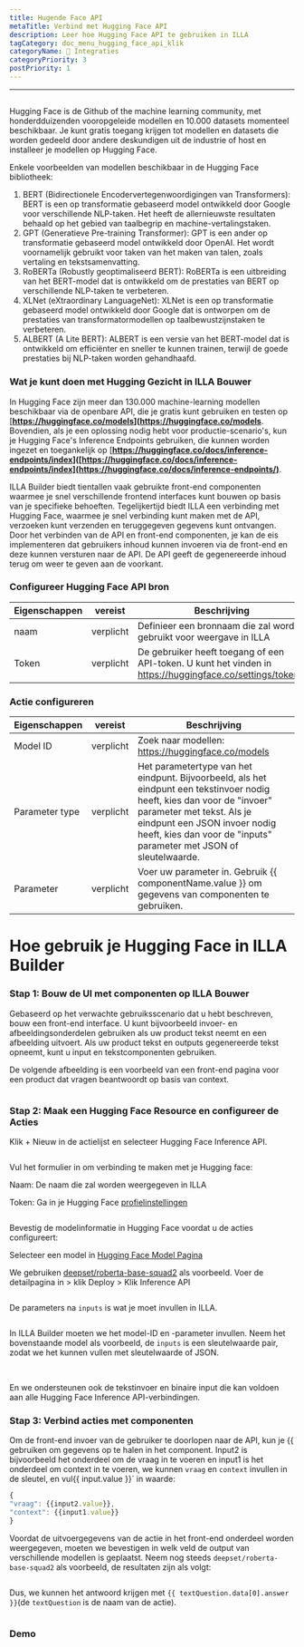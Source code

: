 ```yaml
---
title: Hugende Face API
metaTitle: Verbind met Hugging Face API
description: Leer hoe Hugging Face API te gebruiken in ILLA
tagCategory: doc_menu_hugging_face_api_klik
categoryName: 🔨 Integraties
categoryPriority: 3
postPriority: 1
---
```


* * *

## <Heading hidden>Hugl-Face API</Heading>

Hugging Face is de Github of the machine learning community, met honderdduizenden vooropgeleide modellen en 10.000 datasets momenteel beschikbaar. Je kunt gratis toegang krijgen tot modellen en datasets die worden gedeeld door andere deskundigen uit de industrie of host en installeer je modellen op Hugging Face.

Enkele voorbeelden van modellen beschikbaar in de Hugging Face bibliotheek:

1.  BERT (Bidirectionele Encodervertegenwoordigingen van Transformers): BERT is een op transformatie gebaseerd model ontwikkeld door Google voor verschillende NLP-taken. Het heeft de allernieuwste resultaten behaald op het gebied van taalbegrip en machine-vertalingstaken.
2.  GPT (Generatieve Pre-training Transformer): GPT is een ander op transformatie gebaseerd model ontwikkeld door OpenAI. Het wordt voornamelijk gebruikt voor taken van het maken van talen, zoals vertaling en tekstsamenvatting.
3.  RoBERTa (Robustly geoptimaliseerd BERT): RoBERTa is een uitbreiding van het BERT-model dat is ontwikkeld om de prestaties van BERT op verschillende NLP-taken te verbeteren.
4.  XLNet (eXtraordinary LanguageNet): XLNet is een op transformatie gebaseerd model ontwikkeld door Google dat is ontworpen om de prestaties van transformatormodellen op taalbewustzijnstaken te verbeteren.
5.  ALBERT (A Lite BERT): ALBERT is een versie van het BERT-model dat is ontwikkeld om efficiënter en sneller te kunnen trainen, terwijl de goede prestaties bij NLP-taken worden gehandhaafd.

### Wat je kunt doen met Hugging Gezicht in ILLA Bouwer

In Hugging Face zijn meer dan 130.000 machine-learning modellen beschikbaar via de openbare API, die je gratis kunt gebruiken en testen op \[**<https://huggingface.co/models>](<https://huggingface.co/models>**. Bovendien, als je een oplossing nodig hebt voor productie-scenario's, kun je Hugging Face's Inference Endpoints gebruiken, die kunnen worden ingezet en toegankelijk op \[**<https://huggingface.co/docs/inference-endpoints/index>]([https://huggingface.co/docs/inference-endpoints/index](https://huggingface.co/docs/inference-endpoints/)**.

ILLA Builder biedt tientallen vaak gebruikte front-end componenten waarmee je snel verschillende frontend interfaces kunt bouwen op basis van je specifieke behoeften. Tegelijkertijd biedt ILLA een verbinding met Hugging Face, waarmee je snel verbinding kunt maken met de API, verzoeken kunt verzenden en teruggegeven gegevens kunt ontvangen. Door het verbinden van de API en front-end componenten, je kan de eis implementeren dat gebruikers inhoud kunnen invoeren via de front-end en deze kunnen versturen naar de API. De API geeft de gegenereerde inhoud terug om weer te geven aan de voorkant.

### Configureer Hugging Face API bron

| Eigenschappen | vereist   | Beschrijving                                                                                               |
| ------------- | --------- | ---------------------------------------------------------------------------------------------------------- |
| naam          | verplicht | Definieer een bronnaam die zal worden gebruikt voor weergave in ILLA                                       |
| Token         | verplicht | De gebruiker heeft toegang of een API-token. U kunt het vinden in https://huggingface.co/settings/tokens.  |

### Actie configureren

| Eigenschappen  | vereist   | Beschrijving                                                                                                                                                                                                                                               |
| -------------- | --------- | ---------------------------------------------------------------------------------------------------------------------------------------------------------------------------------------------------------------------------------------------------------- |
| Model ID       | verplicht | Zoek naar modellen: https://huggingface.co/models                                                                                                                                                                                                          |
| Parameter type | verplicht | Het parametertype van het eindpunt. Bijvoorbeeld, als het eindpunt een tekstinvoer nodig heeft, kies dan voor de "invoer" parameter met tekst. Als je eindpunt een JSON invoer nodig heeft, kies dan voor de "inputs" parameter met JSON of sleutelwaarde. |
| Parameter      | verplicht | Voer uw parameter in. Gebruik {{ componentName.value }} om gegevens van componenten te gebruiken.                                                                                                                                                          |

# Hoe gebruik je Hugging Face in ILLA Builder

### Stap 1: Bouw de UI met componenten op ILLA Bouwer

Gebaseerd op het verwachte gebruiksscenario dat u hebt beschreven, bouw een front-end interface. U kunt bijvoorbeeld invoer- en afbeeldingsonderdelen gebruiken als uw product tekst neemt en een afbeelding uitvoert. Als uw product tekst en outputs gegenereerde tekst opneemt, kunt u input en tekstcomponenten gebruiken.

De volgende afbeelding is een voorbeeld van een front-end pagina voor een product dat vragen beantwoordt op basis van context.

<img src='https://cdn.illacloud.com/official-website/img/docs/connect/hfapi1.png' alt="" />

### Stap 2: Maak een Hugging Face Resource en configureer de Acties

Klik + Nieuw in de actielijst en selecteer Hugging Face Inference API.

<img src='https://cdn.illacloud.com/official-website/img/docs/connect/hfapi2.png' alt="" />

Vul het formulier in om verbinding te maken met je Hugging face:

Naam: De naam die zal worden weergegeven in ILLA

Token: Ga in je Hugging Face [profielinstellingen]([https://huggingface.co/settings/tokens](https://huggingface.co/settings/tokens))

<img src='https://cdn.illacloud.com/official-website/img/docs/connect/hfapi3.png' alt="" />

Bevestig de modelinformatie in Hugging Face voordat u de acties configureert:

Selecteer een model in [Hugging Face Model Pagina]([https://huggingface.co/models](https://huggingface.co/models))

We gebruiken [deepset/roberta-base-squad2]([https://huggingface.co/deepset/roberta-base-squad2](https://huggingface.co/deepset/roberta-base-squad2)) als voorbeeld. Voer de detailpagina in > klik Deploy > Klik Inference API

<img src='https://cdn.illacloud.com/official-website/img/docs/connect/hfapi4.png' alt="" />

De parameters na `inputs` is wat je moet invullen in ILLA. 

<img src='https://cdn.illacloud.com/official-website/img/docs/connect/hfapi5.png' alt="" />

In ILLA Builder moeten we het model-ID en -parameter invullen. Neem het bovenstaande model als voorbeeld, de `inputs` is een sleutelwaarde pair, zodat we het kunnen vullen met sleutelwaarde of JSON. 

<img src='https://cdn.illacloud.com/official-website/img/docs/connect/hfapi6.png' alt="" />

<img src='https://cdn.illacloud.com/official-website/img/docs/connect/hfapi7.png' alt="" />

En we ondersteunen ook de tekstinvoer en binaire input die kan voldoen aan alle Hugging Face Inference API-verbindingen.

### Stap 3: Verbind acties met componenten

Om de front-end invoer van de gebruiker te doorlopen naar de API, kun je {{ gebruiken om gegevens op te halen in het component. Input2 is bijvoorbeeld het onderdeel om de vraag in te voeren en input1 is het onderdeel om context in te voeren, we kunnen `vraag` en `context` invullen in de sleutel, en vul{{ input.value }}\` in waarde:

```jsx
{
"vraag": {{input2.value}},
"context": {{input1.value}}
}
```

Voordat de uitvoergegevens van de actie in het front-end onderdeel worden weergegeven, moeten we bevestigen in welk veld de output van verschillende modellen is geplaatst. Neem nog steeds `deepset/roberta-base-squad2` als voorbeeld, de resultaten zijn als volgt:

<img src='https://cdn.illacloud.com/official-website/img/docs/connect/hfapi8.png' alt="" />

Dus, we kunnen het antwoord krijgen met `{{ textQuestion.data[0].answer }}`(de `textQuestion` is de naam van de actie). 

<img src='https://cdn.illacloud.com/official-website/img/docs/connect/hfapi9.png' alt="" />

### Demo

<img src='https://cdn.illacloud.com/official-website/img/docs/connect/hfapi10.gif' alt="" />

<img src='https://cdn.illacloud.com/official-website/img/docs/connect/hfapi11.gif' alt="" />
